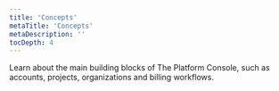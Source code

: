 ```yaml
---
title: 'Concepts'
metaTitle: 'Concepts'
metaDescription: ''
tocDepth: 4
---
```


<TopBlock>

Learn about the main building blocks of The Platform Console, such as accounts, projects, organizations and billing workflows.

<Subsections depth="4" />

</TopBlock>
